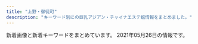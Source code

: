 ```yaml
---
title: "上野・御徒町"
description: "キーワード別にの巨乳アジアン・チャイナエステ嬢情報をまとめました。"
---
```


新着画像と新着キーワードをまとめています。
2021年05月26日の情報です。

<DmmAffiliateIns />
<KeywordTable
  shops={
    [
    {
        "img_links": [
            "http://yura-kunitachi.xyz/_src/53513929/wechatimg93.jpg",
            "http://yura-kunitachi.xyz/_src/53513945/navi_02.png",
            "http://yura-kunitachi.xyz/_src/53513943/navi_01.png",
            "http://yura-kunitachi.xyz/_src/53513965/wechatimg81_20210306210100439.jpg",
            "http://yura-kunitachi.xyz/_src/53513951/navi_05.png",
            "http://yura-kunitachi.xyz/_src/55498274/wechatimg8.jpg",
            "http://yura-kunitachi.xyz/_src/53513967/xxl_44c52558b2be4d61a2f879da7d157c31.jpg",
            "http://yura-kunitachi.xyz/_src/53513942/3da7d3dc6ee4f2d3861295bdb20452b671deb86c6f4e442ebce1715dc06eb99e.jpg",
            "http://yura-kunitachi.xyz/_src/53513933/wechatimg90.jpg",
            "http://yura-kunitachi.xyz/_src/53513953/navi_06.png",
            "http://yura-kunitachi.xyz/_src/53513963/wechatimg102.jpg",
            "http://yura-kunitachi.xyz/_src/53513931/wechatimg89.jpg",
            "http://yura-kunitachi.xyz/_src/55498272/wechatimg91.jpg",
            "http://yura-kunitachi.xyz/_src/53513947/navi_03.png",
            "http://yura-kunitachi.xyz/_src/53513961/wechatimg97.jpg",
            "http://yura-kunitachi.xyz/_src/53513959/137080-osd41m-772.jpg",
            "http://yura-kunitachi.xyz/_src/53513955/cam.jpg",
            "http://yura-kunitachi.xyz/_src/53513957/wechatimg229.jpg",
            "http://yura-kunitachi.xyz/_src/53513910/5f5316158ec7f0d0727854410a5be46303a324b1fef3ef0de82fa8c4fe0f59d4.jpg",
            "http://yura-kunitachi.xyz/_src/53513949/navi_04.png",
            "http://yura-kunitachi.xyz/_src/53513935/wechatimg92.jpg"
        ],
        "url": "http://yura-kunitachi.xyz/",
        "name": "Rei",
        "keywords": {},
        "station": "\u7530\u539f\u753a\u99c5\u30a8\u30ec\u30d9\u30fc\u30bf\u30fc\u53e3"
    },
    {
        "img_links": [
            "http://rlx-salon.com/staff/risa/01.png",
            "http://rlx-salon.com/img/stb.jpg",
            "http://rlx-salon.com/img/stt.jpg",
            "http://rlx-salon.com/staff/ruru/01.png",
            "http://rlx-salon.com/staff/riri/01.png",
            "http://rlx-salon.com/img/nav-003.png",
            "http://rlx-salon.com/staff/momoka/01.png",
            "http://rlx-salon.com/img/nav-002.png",
            "http://rlx-salon.com/img/nav-006.png",
            "http://rlx-salon.com/img/nav-001.png",
            "http://rlx-salon.com/img/tel.png",
            "http://rlx-salon.com/img/nav-005.png",
            "http://rlx-salon.com/img/nav-004.png",
            "http://rlx-salon.com/img/no.png"
        ],
        "keywords": {},
        "name": "\u30d0\u30cb\u30e9",
        "url": "http://rlx-salon.com/",
        "station": "\u8535\u524d\u99c5"
    },
    {
        "name": "\u7652\u3057\u30d9\u30b9\u30c8",
        "keywords": {
            "C": 7
        },
        "url": "http://ndyjp.com/",
        "img_links": [
            "http://ndyjp.com/images/s1.jpg",
            "http://ndyjp.com/images/1/a15.jpg",
            "http://ndyjp.com/images/s03.jpg",
            "http://ndyjp.com/images/s5.jpg",
            "http://ndyjp.com/images/s4.jpg",
            "http://ndyjp.com/images/1/a10.jpg",
            "http://ndyjp.com/images/1/a12.jpg",
            "http://ndyjp.com/images/top.png",
            "http://ndyjp.com/images/ditu.jpg",
            "http://ndyjp.com/images/staff1.jpg",
            "http://ndyjp.com/images/mobile.jpg",
            "http://ndyjp.com/images/1/a11.jpg",
            "http://ndyjp.com/images/staff11.jpg",
            "http://ndyjp.com/images/staff10.jpg",
            "http://ndyjp.com/images/staff9.jpg",
            "http://ndyjp.com/images/1/4.jpg",
            "http://ndyjp.com/images/1/3.jpg",
            "http://ndyjp.com/images/1/a13.jpg",
            "http://ndyjp.com/images/1/a5.jpg",
            "http://ndyjp.com/images/1/1.jpg",
            "http://ndyjp.com/images/1/2.jpg",
            "http://ndyjp.com/images/s2.jpg",
            "http://ndyjp.com/images/1/8.jpg",
            "http://ndyjp.com/images/s3.jpg"
        ],
        "station": "JR\u5fa1\u5f92\u753a\u99c5\u5317\u53e3"
    },
    {
        "station": "JR\u5fa1\u5f92\u753a\u99c5\u5317\u53e3",
        "url": "http://www.yumenokoi.masg.info/",
        "name": "\u5922\u306e\u604b",
        "keywords": {
            "86": 23,
            "88": 24,
            "F": 6,
            "89": 6,
            "G": 24,
            "D": 49,
            "E": 12,
            "87": 38
        },
        "img_links": [
            "http://www.yumenokoi.masg.info/files/008-02.jpg",
            "http://www.yumenokoi.masg.info/files/010-02.jpg",
            "http://www.yumenokoi.masg.info/files/026-02.jpg",
            "http://www.yumenokoi.masg.info/files/006-02.jpg",
            "http://www.yumenokoi.masg.info/images/service/s06.jpg",
            "http://www.yumenokoi.masg.info/files/025-02.jpg",
            "http://www.yumenokoi.masg.info/images/m6.jpg",
            "http://www.yumenokoi.masg.info/images/slider-img001.jpg",
            "http://www.yumenokoi.masg.info/files/008.jpg",
            "http://www.yumenokoi.masg.info/files/025.jpg",
            "http://www.yumenokoi.masg.info/files/009-02.jpg",
            "http://www.yumenokoi.masg.info/images/rsubt4.png",
            "http://www.yumenokoi.masg.info/files/026.jpg",
            "http://www.yumenokoi.masg.info/images/rsubt7.png",
            "http://www.yumenokoi.masg.info/files/017-02.jpg",
            "http://www.yumenokoi.masg.info/files/021-02.jpg",
            "http://www.yumenokoi.masg.info/images/service/s01.jpg",
            "http://www.yumenokoi.masg.info/files/016-02.jpg",
            "http://www.yumenokoi.masg.info/images/rsubt3.png",
            "http://www.yumenokoi.masg.info/files/006.jpg",
            "http://www.yumenokoi.masg.info/images/slider-img002.jpg",
            "http://www.yumenokoi.masg.info/images/m2.jpg",
            "http://www.yumenokoi.masg.info/images/rsubt2.png",
            "http://www.yumenokoi.masg.info/images/m4.jpg",
            "http://www.yumenokoi.masg.info/images/b-online.png",
            "http://www.yumenokoi.masg.info/files/015-02.jpg",
            "http://www.yumenokoi.masg.info/files/018.jpg",
            "http://www.yumenokoi.masg.info/files/023-02.jpg",
            "http://www.yumenokoi.masg.info/files/002.jpg",
            "http://www.yumenokoi.masg.info/images/service/s02.jpg",
            "http://www.yumenokoi.masg.info/images/m3.jpg",
            "http://www.yumenokoi.masg.info/files/011-02.jpg",
            "http://www.yumenokoi.masg.info/files/024.jpg",
            "http://www.yumenokoi.masg.info/images/rsubt1.png",
            "http://www.yumenokoi.masg.info/images/service/s04.jpg",
            "http://www.yumenokoi.masg.info/images/m1.jpg",
            "http://www.yumenokoi.masg.info/files/010.jpg",
            "http://www.yumenokoi.masg.info/images/rsubt6.png",
            "http://www.yumenokoi.masg.info/files/009.jpg",
            "http://www.yumenokoi.masg.info/files/016.jpg",
            "http://www.yumenokoi.masg.info/files/002-02.jpg",
            "http://www.yumenokoi.masg.info/images/tel2.png",
            "http://www.yumenokoi.masg.info/images/b-tel.png",
            "http://www.yumenokoi.masg.info/images/service/s05.jpg",
            "http://www.yumenokoi.masg.info/files/021.jpg",
            "http://www.yumenokoi.masg.info/images/service/s03.jpg",
            "http://www.yumenokoi.masg.info/images/rsubt5.png",
            "http://www.yumenokoi.masg.info/photo_news/upimg/63687607e4ea1479a4_0.jpg",
            "http://www.yumenokoi.masg.info/files/027.jpg",
            "http://www.yumenokoi.masg.info/files/017.jpg",
            "http://www.yumenokoi.masg.info/files/027-02.jpg",
            "http://www.yumenokoi.masg.info/files/018-02.jpg",
            "http://www.yumenokoi.masg.info/files/011.jpg",
            "http://www.yumenokoi.masg.info/files/023.jpg",
            "http://www.yumenokoi.masg.info/files/015.jpg",
            "http://www.yumenokoi.masg.info/files/024-02.jpg"
        ]
    },
    {
        "img_links": [],
        "station": "JR\u5fa1\u5f92\u753a\u99c5\u5357\u53e3",
        "url": "http://ikoi.ies.fun/",
        "name": "\u61a9",
        "keywords": {}
    },
    {
        "name": "CHLOE",
        "keywords": {},
        "url": "http://chloe.est-u.com/",
        "img_links": [],
        "station": "JR\u5fa1\u5f92\u753a\u99c5\u5357\u53e3"
    },
    {
        "station": "JR\u5fa1\u5f92\u753a\u99c5\u5357\u53e3",
        "name": "\u30a2\u30ed\u30de\u30d7\u30eb\u30e1\u30ea\u30a2",
        "keywords": {
            "G": 31,
            "D": 32,
            "E": 19,
            "C": 15
        },
        "img_links": [
            "http://plumeria.mensest.work/media/sites/24/2021/03/1615250789-030.jpg",
            "http://plumeria.mensest.work/media/sites/24/2021/03/1615250277-040.jpg",
            "http://plumeria.mensest.work/media/sites/24/2021/03/1616730407-001.jpg",
            "http://plumeria.mensest.work/media/sites/24/2021/03/1615514189-w.jpg",
            "http://plumeria.mensest.work/media/sites/24/2021/03/1615518150-room3.jpg",
            "http://plumeria.mensest.work/media/sites/24/elementor/thumbs/1615175401-tel-p5co93la4p4p6nk8mkhx9c6z87iqimku8jn80095m4.png",
            "http://plumeria.mensest.work/media/sites/24/2021/03/1615518147-room2.jpg",
            "http://plumeria.mensest.work/media/sites/24/2021/03/1615634026-000.jpg",
            "http://plumeria.mensest.work/media/sites/24/2021/03/1616730353-002.jpg",
            "http://plumeria.mensest.work/media/sites/24/2021/03/1616730353-002-150x150.jpg",
            "http://plumeria.mensest.work/media/sites/24/2021/03/1616730407-001-150x150.jpg",
            "http://plumeria.mensest.work/media/sites/24/2021/03/1615974727-n.png",
            "http://plumeria.mensest.work/media/sites/24/2021/03/1615967448-koko_200x40.png",
            "http://plumeria.mensest.work/media/sites/24/2021/03/1615518146-room1.jpg",
            "http://plumeria.mensest.work/media/sites/24/2021/03/1615172497-img_top01.jpg",
            "http://plumeria.mensest.work/media/sites/24/2021/03/1615518151-room4.jpg",
            "http://plumeria.mensest.work/media/sites/24/2021/03/1615251116-070.jpg",
            "http://plumeria.mensest.work/media/sites/24/2021/03/1615514241-l.jpg",
            "http://plumeria.mensest.work/media/sites/24/2021/03/1615514231-t.jpg",
            "http://plumeria.mensest.work/media/sites/24/2021/03/1616730881-003.jpg",
            "http://plumeria.mensest.work/media/sites/24/2021/03/1615251006-010.jpg"
        ],
        "url": "http://plumeria.mensest.work/"
    },
    {
        "station": "JR\u5fa1\u5f92\u753a\u99c5\u5317\u53e3",
        "url": "https://re.uouono.com/",
        "name": "Dear -\u30c7\u30a3\u30a2-",
        "img_links": [],
        "keywords": {}
    },
    {
        "name": "\u30aa\u30a2\u30b7\u30b9",
        "url": "https://20oasis.com/",
        "keywords": {
            "90": 1,
            "84": 1,
            "89": 1,
            "85": 1
        },
        "station": "JR\u4e0a\u91ce\u99c5\u5165\u8c37\u53e3",
        "img_links": [
            "https://20oasis.com/images/4.jpg",
            "https://20oasis.com/images/index_05.png",
            "https://20oasis.com/images/index_02.png",
            "https://20oasis.com/images/os21-10.jpg",
            "https://20oasis.com/images/index_07.png",
            "https://20oasis.com/images/1.jpg",
            "https://20oasis.com/images/eso21-1.jpg",
            "https://20oasis.com/images/os21-15.jpg",
            "https://20oasis.com/images/index_20.jpg",
            "https://20oasis.com/images/os21-7.jpg",
            "https://20oasis.com/images/a0.jpg",
            "https://20oasis.com/images/index_08.png",
            "https://20oasis.com/images/os21-13.jpg",
            "https://20oasis.com/images/14.jpg",
            "https://20oasis.com/images/index_06.png",
            "https://20oasis.com/images/index_09.png",
            "https://20oasis.com/images/index_03.png"
        ]
    },
    {
        "img_links": [
            "http://www.iyashinoie.mensest.com/img/tel.png",
            "http://www.iyashinoie.mensest.com/img/nav-001.png",
            "http://www.iyashinoie.mensest.com/img/nav-005.png",
            "http://www.iyashinoie.mensest.com/img/nav-004.png",
            "http://www.iyashinoie.mensest.com/img/stt.jpg",
            "http://www.iyashinoie.mensest.com/img/stb.jpg",
            "http://www.iyashinoie.mensest.com/files/006.jpg",
            "http://www.iyashinoie.mensest.com/img/nav-002.png",
            "http://www.iyashinoie.mensest.com/files/002.jpg",
            "http://www.iyashinoie.mensest.com/img/nav-003.png",
            "http://www.iyashinoie.mensest.com/files/005.jpg",
            "http://www.iyashinoie.mensest.com/img/nav-006.png",
            "http://www.iyashinoie.mensest.com/files/001.jpg",
            "http://www.iyashinoie.mensest.com/files/003.jpg",
            "http://www.iyashinoie.mensest.com/img/top01.png"
        ],
        "keywords": {
            "86": 2,
            "87": 3,
            "D": 4,
            "C": 1
        },
        "name": "\u7652\u3057\u306e\u5bb6",
        "station": "\u6d45\u8349\u99c5",
        "url": "http://www.iyashinoie.mensest.com/"
    },
    {
        "url": "http://tubakihime.link/",
        "station": "\u6e6f\u5cf6\u99c52\u756a",
        "img_links": [
            "http://tubakihime.link/_src/54585081/2.jpg",
            "http://tubakihime.link/_src/54585155/cam.jpg",
            "http://tubakihime.link/_src/54585105/6.jpg",
            "http://tubakihime.link/_src/54585174/wechatimg1741.jpg",
            "http://tubakihime.link/_src/54585175/wechatimg1741.jpg",
            "http://tubakihime.link/_src/55239393/heaven1.png",
            "http://tubakihime.link/_src/54585094/wechatimg1743.jpg",
            "http://tubakihime.link/_src/54585101/4.jpg",
            "http://tubakihime.link/_src/54585079/1.jpg",
            "http://tubakihime.link/_src/54585178/wechatimg1740.jpg",
            "http://tubakihime.link/_src/56292933/wechatimg1743.jpg",
            "http://tubakihime.link/_src/54585166/wechatimg1741.jpg",
            "http://tubakihime.link/_src/55239408/heaven2.png",
            "http://tubakihime.link/_src/54585144/wechatimg1740.jpg",
            "http://tubakihime.link/_src/54585083/3.jpg",
            "http://tubakihime.link/_src/54585154/wechatimg1739.jpg",
            "http://tubakihime.link/_src/54585157/wechatimg1740.jpg",
            "http://tubakihime.link/_src/54585172/wechatimg1739.jpg",
            "http://tubakihime.link/_src/54585095/1.jpg",
            "http://tubakihime.link/_src/54585107/cam.jpg",
            "http://tubakihime.link/_src/54585113/wechatimg1743.jpg",
            "http://tubakihime.link/_src/56292934/wechatimg1743.jpg",
            "http://tubakihime.link/_src/54585122/wechatimg1743.jpg",
            "http://tubakihime.link/_src/54585124/wechatimg1739.jpg",
            "http://tubakihime.link/_src/54585087/5.jpg",
            "http://tubakihime.link/_src/56292914/wechatimg385.jpg",
            "http://tubakihime.link/_src/56292922/wechatimg385.jpg",
            "http://tubakihime.link/_src/54585097/2.jpg",
            "http://tubakihime.link/_src/54585112/wechatimg1741.jpg",
            "http://tubakihime.link/_src/54585177/wechatimg1740.jpg",
            "http://tubakihime.link/_src/54585099/3.jpg",
            "http://tubakihime.link/_src/54585085/4.jpg",
            "http://tubakihime.link/_src/56292905/wechatimg385.jpg",
            "http://tubakihime.link/_src/54585093/wechatimg1741.jpg",
            "http://tubakihime.link/_src/54585169/wechatimg385.jpg",
            "http://tubakihime.link/_src/54585181/wechatimg313.jpg",
            "http://tubakihime.link/_src/54585143/wechatimg1739.jpg",
            "http://tubakihime.link/_src/54585170/wechatimg385.jpg",
            "http://tubakihime.link/_src/54585156/wechatimg1740.jpg",
            "http://tubakihime.link/_src/54585171/wechatimg1739.jpg",
            "http://tubakihime.link/_src/54585089/6.jpg",
            "http://tubakihime.link/_src/54585109/cam.jpg",
            "http://tubakihime.link/_src/54585110/cam.jpg",
            "http://tubakihime.link/_src/54585146/int2.png",
            "http://tubakihime.link/_src/54585103/5.jpg",
            "http://tubakihime.link/_src/54585148/heaven4.png"
        ],
        "name": "HEAVEN\u30fb\u30d8\u30d6\u30f3",
        "keywords": {}
    },
    {
        "url": "http://o-lucky.work/",
        "img_links": [
            "http://o-lucky.work/sp/staff/yuyu.jpg",
            "http://o-lucky.work/sp/images/int2.jpg",
            "http://o-lucky.work/staff/kana.jpg",
            "http://o-lucky.work/sp/staff/sayaka.jpg",
            "http://o-lucky.work/sp/staff/sakura.jpg",
            "http://o-lucky.work/sp/images/topgirl.jpg",
            "http://o-lucky.work/sp/images/int4.jpg",
            "http://o-lucky.work/sp/images/b1.jpg",
            "http://o-lucky.work/sp/img/sakura1.jpg",
            "http://o-lucky.work/sp/img/sayaka1.jpg",
            "http://o-lucky.work/images/staff_t.jpg",
            "http://o-lucky.work/images/line.png",
            "http://o-lucky.work/sp/img/koko1.jpg",
            "http://o-lucky.work/sp/img/nana1.jpg",
            "http://o-lucky.work/images/tr.jpg",
            "http://o-lucky.work/images/sm.jpg",
            "http://o-lucky.work/img/sakura1.jpg",
            "http://o-lucky.work/img/kana1.jpg",
            "http://o-lucky.work/sp/staff/koko.jpg",
            "http://o-lucky.work/sp/images/head.jpg",
            "http://o-lucky.work/sp/images/rec1.jpg",
            "http://o-lucky.work/sp/images/pc.jpg",
            "http://o-lucky.work/images/3.jpg",
            "http://o-lucky.work/images/1.jpg",
            "http://o-lucky.work/images/int1.jpg",
            "http://o-lucky.work/sp/staff/kana.jpg",
            "http://o-lucky.work/images/sys1.jpg",
            "http://o-lucky.work/images/mobile.jpg",
            "http://o-lucky.work/images/8.jpg",
            "http://o-lucky.work/images/6.jpg",
            "http://o-lucky.work/sp/img/yuyu1.jpg",
            "http://o-lucky.work/sp/staff/nana.jpg",
            "http://o-lucky.work/sp/images/int1.jpg",
            "http://o-lucky.work/sp/images/b3.jpg",
            "http://o-lucky.work/images/b3.jpg",
            "http://o-lucky.work/images/sys2.jpg",
            "http://o-lucky.work/sp/images/sys2.jpg",
            "http://o-lucky.work/staff/sayaka.jpg",
            "http://o-lucky.work/sp/images/tel.jpg",
            "http://o-lucky.work/img/yuyu1.jpg",
            "http://o-lucky.work/img/sayaka1.jpg",
            "http://o-lucky.work/sp/menu/interior.jpg",
            "http://o-lucky.work/images/b2.jpg",
            "http://o-lucky.work/staff/sakura.jpg",
            "http://o-lucky.work/staff/yuyu.jpg",
            "http://o-lucky.work/sp/img/ruru1.jpg",
            "http://o-lucky.work/sp/images/menu/staff.jpg",
            "http://o-lucky.work/sp/images/sys3.jpg",
            "http://o-lucky.work/images/interior_t.jpg",
            "http://o-lucky.work/images/int2.jpg",
            "http://o-lucky.work/sp/images/staff_t.jpg",
            "http://o-lucky.work/images/4.jpg",
            "http://o-lucky.work/staff/ruru.jpg",
            "http://o-lucky.work/images/5.jpg",
            "http://o-lucky.work/staff/koko.jpg",
            "http://o-lucky.work/images/7.jpg",
            "http://o-lucky.work/sp/images/menu/top.jpg",
            "http://o-lucky.work/images/news.jpg",
            "http://o-lucky.work/sp/images/b2.jpg",
            "http://o-lucky.work/images/head.jpg",
            "http://o-lucky.work/sp/staff/ruru.jpg",
            "http://o-lucky.work/sp/menu/staff.jpg",
            "http://o-lucky.work/sp/images/sys1.jpg",
            "http://o-lucky.work/sp/menu/top.jpg",
            "http://o-lucky.work/sp/images/int3.jpg",
            "http://o-lucky.work/sp/images/news.jpg",
            "http://o-lucky.work/sp/images/footer.jpg",
            "http://o-lucky.work/sp/images/ac1.jpg",
            "http://o-lucky.work/sp/images/top.jpg",
            "http://o-lucky.work/sp/images/newsb.jpg",
            "http://o-lucky.work/staff/nana.jpg",
            "http://o-lucky.work/img/koko1.jpg",
            "http://o-lucky.work/img/nana1.jpg",
            "http://o-lucky.work/sp/images/interior_t.jpg",
            "http://o-lucky.work/images/b1.jpg",
            "http://o-lucky.work/img/ruru1.jpg",
            "http://o-lucky.work/sp/img/kana1.jpg"
        ],
        "station": "JR\u5fa1\u5f92\u753a\u99c5\u5317\u53e3",
        "name": "Lucky \u30e9\u30c3\u30ad\u30fc",
        "keywords": {}
    },
    {
        "name": "\u6708\u514e \u30b2\u30c3\u30c8",
        "url": "https://moon-rabbit.info/",
        "keywords": {
            "87": 1,
            "C": 2,
            "86": 5,
            "85": 3,
            "E": 1,
            "D": 4,
            "88": 1,
            "\u30bb\u30af\u30b7\u30fc": 1
        },
        "img_links": [
            "https://moon-rabbit.info/staffPhoto/s20201027011549.jpg",
            "https://moon-rabbit.info/staffPhoto/b20201027004342.jpg",
            "https://moon-rabbit.info/staffPhoto/s20201213182803.jpg",
            "https://moon-rabbit.info/staffPhoto/b20210221135204.jpg",
            "https://moon-rabbit.info/staffPhoto/b20210406172509.jpg",
            "https://moon-rabbit.info/staffPhoto/b20210507144730.jpg",
            "https://moon-rabbit.info/staffPhoto/s20201027004342.jpg",
            "https://moon-rabbit.info/staffPhoto/s20210403124159.jpg",
            "https://moon-rabbit.info/staffPhoto/b20210403124159.jpg",
            "https://moon-rabbit.info/staffPhoto/b20210416205502.jpg",
            "https://moon-rabbit.info/staffPhoto/s20201027002208.jpg",
            "https://moon-rabbit.info/staffPhoto/b20210326172946.jpg",
            "https://moon-rabbit.info/staffPhoto/s20210406172509.jpg",
            "https://moon-rabbit.info/images/store/02.jpg",
            "https://moon-rabbit.info/images/store/01.jpg",
            "https://moon-rabbit.info/staffPhoto/b20201027011549.jpg",
            "https://moon-rabbit.info/staffPhoto/s20210326172946.jpg",
            "https://moon-rabbit.info/staffPhoto/b20201026232438.jpg",
            "https://moon-rabbit.info/images/store/03.jpg",
            "https://moon-rabbit.info/staffPhoto/s20210507144547.jpg",
            "https://moon-rabbit.info/images/store/04.jpg",
            "https://moon-rabbit.info/uploadfiles/images/campaignMoonRabbitInfo.jpg",
            "https://moon-rabbit.info/js/sliderLine/slide_prev.png",
            "https://moon-rabbit.info/staffPhoto/s20210415212743.jpg",
            "https://moon-rabbit.info/staffPhoto/b20201027011627.jpg",
            "https://moon-rabbit.info/images/returnBtn.png",
            "https://moon-rabbit.info/staffPhoto/s20210416205502.jpg",
            "https://moon-rabbit.info/staffPhoto/s20201026233537.jpg",
            "https://moon-rabbit.info/staffPhoto/b20201027002208.jpg",
            "https://moon-rabbit.info/staffPhoto/b20210401213854.jpg",
            "https://moon-rabbit.info/staffPhoto/b20210507144547.jpg",
            "https://moon-rabbit.info/staffPhoto/s20201027003115.jpg",
            "https://moon-rabbit.info/staffPhoto/s20201026233328.jpg",
            "https://moon-rabbit.info/staffPhoto/s20210221135204.jpg",
            "https://moon-rabbit.info/js/sliderLine/slide_next.png",
            "https://moon-rabbit.info/staffPhoto/b20201027003115.jpg",
            "https://moon-rabbit.info/staffPhoto/s20210507144730.jpg",
            "https://moon-rabbit.info/staffPhoto/b20210415212743.jpg",
            "https://moon-rabbit.info/staffPhoto/b20201026233328.jpg",
            "https://moon-rabbit.info/staffPhoto/s20210401213854.jpg",
            "https://moon-rabbit.info/staffPhoto/b20201213182803.jpg",
            "https://moon-rabbit.info/staffPhoto/s20201026232438.jpg",
            "https://moon-rabbit.info/staffPhoto/b20201026233537.jpg",
            "https://moon-rabbit.info/staffPhoto/s20201027011627.jpg",
            "https://moon-rabbit.info/images/mobile.jpg"
        ],
        "station": "JR\u5fa1\u5f92\u753a\u99c5\u5357\u53e3"
    },
    {
        "url": "http://lena.este.work/",
        "name": "\u30a2\u30ed\u30de\u30ed\u30ea\u30fc\u30bf",
        "img_links": [
            "http://lena.este.work/images/no_image.jpg",
            "http://lena.este.work/images/bnr_160_45.jpg",
            "http://lena.este.work/images/bnr_468_60.jpg",
            "http://lena.este.work/images_staff/staff-1.jpg",
            "http://lena.este.work/images/bnr_88_31.jpg",
            "http://lena.este.work/images/mainvisual2_left.jpg",
            "http://lena.este.work/images_staff/staff-2.jpg",
            "http://lena.este.work/images/line.png",
            "http://lena.este.work/images_staff/staff-3.jpg",
            "http://lena.este.work/images_staff/momo.jpg",
            "http://lena.este.work/images/mainvisual1_left.jpg",
            "http://lena.este.work/images/bnr_200_40.jpg",
            "http://lena.este.work/images_staff/staff-4.jpg",
            "http://lena.este.work/images/mainvisual2_right.jpg",
            "http://lena.este.work/images/mainvisual1_right.jpg",
            "http://lena.este.work/images/mainvisual_txt.png"
        ],
        "station": "\u6e6f\u5cf6\u99c5",
        "keywords": {}
    },
    {
        "name": "\u9db4",
        "img_links": [
            "https://aromamore.tokyo/images/dummy.png",
            "http://www.turu.esraku.com/files/003.jpg",
            "http://www.turu.esraku.com/images/dummy.png",
            "http://www.turu.esraku.com/files/001-02.jpg",
            "http://www.turu.esraku.com/files/004-02.jpg",
            "http://www.turu.esraku.com/files/005-02.jpg",
            "http://www.turu.esraku.com/files/002-02.jpg",
            "http://www.turu.esraku.com/files/005.jpg",
            "http://www.turu.esraku.com/files/004.jpg",
            "http://www.turu.esraku.com/files/003-02.jpg",
            "http://www.turu.esraku.com/files/001.jpg",
            "http://www.turu.esraku.com/files/002.jpg"
        ],
        "station": "\u6d45\u8349\u99c52\u756a\u51fa\u53e3",
        "keywords": {
            "88": 2,
            "E": 3,
            "F": 4,
            "87": 37,
            "\u30bb\u30af\u30b7\u30fc": 1,
            "85": 2,
            "84": 1,
            "C": 2,
            "D": 45,
            "86": 12
        },
        "url": "http://www.turu.esraku.com/"
    },
    {
        "name": "\u5922\u306e\u8776\u3005",
        "img_links": [
            "http://www.sh-riraks.xyz/uploads/201130/1-201130133129441.jpg",
            "http://www.sh-riraks.xyz/uploads/201130/1-20113013311Rc.jpg",
            "http://www.sh-riraks.xyz/uploads/201130/1-201130132942Y6.jpg",
            "http://www.sh-riraks.xyz/img/ttl_girls.png",
            "http://www.sh-riraks.xyz/uploads/allimg/180604/1-1P60410212A02.jpg",
            "http://www.sh-riraks.xyz/uploads/180521/1-1P52116495SC.jpg",
            "http://www.sh-riraks.xyz/uploads/191015/1-1910151T03I48.jpg",
            "http://www.sh-riraks.xyz/uploads/201130/1-201130132956292.jpg",
            "http://www.sh-riraks.xyz/uploads/201130/1-201130133012441.jpg",
            "http://www.sh-riraks.xyz/uploads/181001/1-1Q001142IB48.jpg",
            "http://www.sh-riraks.xyz/uploads/200617/1-20061G54941Z9.jpg",
            "http://www.sh-riraks.xyz/uploads/201130/1-201130133029220.jpg",
            "http://www.sh-riraks.xyz/uploads/201130/1-201130133045611.jpg",
            "http://www.sh-riraks.xyz/img/ttl_mobile.png",
            "http://www.sh-riraks.xyz/img/ttl_staff.png",
            "http://www.sh-riraks.xyz/img/ttl_wnew.png",
            "http://www.sh-riraks.xyz/uploads/200107/1-20010F92019226.jpg",
            "http://www.sh-riraks.xyz/uploads/190611/1-1Z611153S2561.jpg",
            "http://www.sh-riraks.xyz/uploads/180521/1-1P5211649103K.jpg",
            "http://www.sh-riraks.xyz/uploads/201130/1-201130133145E0.jpg",
            "http://www.sh-riraks.xyz/uploads/200617/1-20061G54ZQ14.jpg",
            "http://www.sh-riraks.xyz/uploads/181001/1-1Q001142T6406.jpg",
            "http://www.sh-riraks.xyz/uploads/201130/1-201130133215X9.jpg",
            "http://www.sh-riraks.xyz/img/ttl_pickup.png",
            "http://www.sh-riraks.xyz/uploads/200617/1-20061G54TIb.jpg"
        ],
        "url": "http://www.sh-riraks.xyz/",
        "station": "JR\u5fa1\u5f92\u753a\u99c5\u5357\u53e3",
        "keywords": {
            "C": 17
        }
    },
    {
        "name": "\u5a9a\u59eb\uff5e\u30d3\u30ad\uff5e",
        "station": "JR\u5fa1\u5f92\u753a\u99c5\u5317\u53e3",
        "keywords": {
            "83": 1,
            "87": 2,
            "86": 7,
            "88": 2,
            "D": 3,
            "C": 16,
            "E": 1
        },
        "url": "http://biki-massage.work/",
        "img_links": [
            "http://biki-massage.work/sp/img/s4.jpg",
            "http://biki-massage.work/sp/img/s6.jpg",
            "http://biki-massage.work/sp/img/t-t.jpg",
            "http://biki-massage.work/img/st3.jpg",
            "http://biki-massage.work/sp/img/pc.jpg",
            "http://biki-massage.work/img/sta3.jpg",
            "http://biki-massage.work/sp/img/p6.jpg",
            "http://biki-massage.work/img/st1.jpg",
            "http://biki-massage.work/img/fla3.jpg",
            "http://biki-massage.work/img/fla2.jpg",
            "http://biki-massage.work/img/head.jpg",
            "http://biki-massage.work/sp/img/cam.jpg",
            "http://biki-massage.work/sp/img/botton.jpg",
            "http://biki-massage.work/sp/img/t-s.jpg",
            "http://biki-massage.work/sp/img/sys.jpg",
            "http://biki-massage.work/sp/img/s5.jpg",
            "http://biki-massage.work/sp/img/s2.jpg",
            "http://biki-massage.work/img/nos.jpg",
            "http://biki-massage.work/sp/img/p2.jpg",
            "http://biki-massage.work/sp/img/s1.jpg",
            "http://biki-massage.work/img/mo.png",
            "http://biki-massage.work/img/st2.jpg",
            "http://biki-massage.work/sp/img/pic.jpg",
            "http://biki-massage.work/img/sta1.jpg",
            "http://biki-massage.work/img/sta5.jpg",
            "http://biki-massage.work/sp/img/s3.jpg",
            "http://biki-massage.work/sp/img/t-a.jpg",
            "http://biki-massage.work/sp/img/time.jpg",
            "http://biki-massage.work/img/st4.jpg",
            "http://biki-massage.work/sp/img/p3.jpg",
            "http://biki-massage.work/img/fla1.jpg",
            "http://biki-massage.work/img/st5.jpg",
            "http://biki-massage.work/sp/img/add.jpg",
            "http://biki-massage.work/img/campian.jpg",
            "http://biki-massage.work/img/s6.jpg",
            "http://biki-massage.work/sp/img/info.jpg",
            "http://biki-massage.work/img/s4.jpg",
            "http://biki-massage.work/img/botton.jpg",
            "http://biki-massage.work/sp/img/t-r.jpg",
            "http://biki-massage.work/sp/img/tel.jpg",
            "http://biki-massage.work/sp/img/tit.jpg",
            "http://biki-massage.work/img/s3.jpg",
            "http://biki-massage.work/img/sta4.jpg",
            "http://biki-massage.work/img/st6.jpg",
            "http://biki-massage.work/img/s1.jpg",
            "http://biki-massage.work/img/sta6.jpg",
            "http://biki-massage.work/img/s5.jpg",
            "http://biki-massage.work/img/sta2.jpg",
            "http://biki-massage.work/img/s2.jpg",
            "http://biki-massage.work/sp/img/t-o.jpg"
        ]
    },
    {
        "name": "\u3082\u307f\u826f",
        "keywords": {},
        "img_links": [
            "http://kisyou.esjp.xyz/images/mobile_bg.png",
            "http://kisyou.esjp.xyz/images/pickup_line.png",
            "http://kisyou.esjp.xyz/girl/2.jpg",
            "http://kisyou.esjp.xyz/girl/3.jpg",
            "http://kisyou.esjp.xyz/girl/4.jpg",
            "http://kisyou.esjp.xyz/girl/1.jpg",
            "http://kisyou.esjp.xyz/images/staff_bg.png",
            "http://kisyou.esjp.xyz/images/tel_footer.png",
            "http://kisyou.esjp.xyz/images/roomimg/R_4.jpg",
            "http://kisyou.esjp.xyz/images/roomimg/R_2.jpg",
            "http://kisyou.esjp.xyz/images/roomimg/R_1.jpg",
            "http://kisyou.esjp.xyz/images/newsbg.png",
            "http://kisyou.esjp.xyz/images/topbg.jpg",
            "http://kisyou.esjp.xyz/images/roomimg/R_3.jpg"
        ],
        "url": "http://kisyou.esjp.xyz/",
        "station": "\u6d45\u8349\u99c5"
    },
    {
        "url": "https://mens-esthe.work/",
        "keywords": {
            "E": 12,
            "C": 28
        },
        "name": "Oriental Spa",
        "station": "JR\u5fa1\u5f92\u753a\u99c5\u5357\u53e3",
        "img_links": [
            "https://mens-esthe.work/images/main-top.jpg",
            "https://mens-esthe.work/wp/wp-content/uploads/2021/05/emi01.png",
            "https://mens-esthe.work/room/room-l2.jpg",
            "https://mens-esthe.work/wp/wp-content/uploads/2021/05/hana02.png",
            "https://mens-esthe.work/wp/wp-content/uploads/2021/05/nana01.png",
            "https://ueno-mensesthe.com/icon/line.png",
            "https://mens-esthe.work/wp/wp-content/uploads/2021/05/momo01.png",
            "https://mens-esthe.work/icon/twitter.png",
            "https://mens-esthe.work/wp/wp-content/themes/twentyfifteen/img/no_image.png",
            "https://mens-esthe.work/images/top2.jpg",
            "https://mens-esthe.work/icon/yelp.png",
            "https://ueno-mensesthe.com/icon/twitter.png",
            "https://mens-esthe.work/room/room-l4.jpg",
            "https://mens-esthe.work/room/room-l3.jpg",
            "https://mens-esthe.work/footer/footer-line.png",
            "https://mens-esthe.work/images/top3.jpg",
            "https://mens-esthe.work/images/top1.jpg",
            "https://mens-esthe.work/footer/footer-tel.png",
            "https://mens-esthe.work/icon/line.png",
            "https://mens-esthe.work/wp/wp-content/uploads/2021/05/maki05.png",
            "https://mens-esthe.work/images/main-small.jpg",
            "https://ueno-mensesthe.com/icon/facebook.png",
            "https://mens-esthe.work/images/qrcode.png",
            "https://mens-esthe.work/wp/wp-content/uploads/2021/05/maki.jpg",
            "https://mens-esthe.work/images/clear.png",
            "https://ueno-mensesthe.com/icon/yelp.png",
            "https://mens-esthe.work/room/room-l1.jpg",
            "https://mens-esthe.work/footer/footer-staff.png",
            "https://mens-esthe.work/icon/facebook.png",
            "https://mens-esthe.work/images/flower.png",
            "https://mens-esthe.work/wp/wp-content/uploads/2021/05/maki06.png"
        ]
    },
    {
        "url": "https://cc-tokyo.xyz/",
        "img_links": [
            "https://cc-tokyo.xyz/therapist/yanyan1.jpg",
            "https://cc-tokyo.xyz/therapist/minami1.jpg",
            "https://cc-tokyo.xyz/therapist/yuri1.jpg",
            "https://cc-tokyo.xyz/images/indexMap.jpg",
            "https://cc-tokyo.xyz/images/barSystem.jpg",
            "https://cc-tokyo.xyz/images/barTherapist.jpg",
            "https://cc-tokyo.xyz/therapist/moe1.jpg",
            "https://cc-tokyo.xyz/therapist/yuyu1.jpg",
            "https://cc-tokyo.xyz/therapist/momoka1.jpg",
            "https://cc-tokyo.xyz/images/barLink.jpg",
            "https://cc-tokyo.xyz/images/concept.jpg",
            "https://cc-tokyo.xyz/images/movie.jpg",
            "https://cc-tokyo.xyz/images/barInfo.jpg",
            "https://cc-tokyo.xyz/images/mobile.jpg",
            "https://cc-tokyo.xyz/therapist/hinako1.jpg",
            "https://cc-tokyo.xyz/banner/468x60.jpg",
            "https://cc-tokyo.xyz/therapist/saya1.jpg",
            "https://cc-tokyo.xyz/images/barProfile.jpg",
            "https://cc-tokyo.xyz/therapist/yui1.jpg",
            "http://www.a-side.com/ad/koko/include/banner/koko_200x40.png",
            "https://cc-tokyo.xyz/images/coverGirlText.png",
            "https://cc-tokyo.xyz/therapist/mai1.jpg",
            "https://cc-tokyo.xyz/images/barAccess.jpg",
            "https://cc-tokyo.xyz/banner/88x31.jpg",
            "https://cc-tokyo.xyz/images/magazine.jpg",
            "https://cc-tokyo.xyz/therapist/comingSoon.jpg",
            "https://cc-tokyo.xyz/room/1.jpg",
            "https://cc-tokyo.xyz/therapist/emi1.jpg",
            "https://cc-tokyo.xyz/therapist/mari1.jpg"
        ],
        "station": "\u4e0a\u91ce\u99c5\u5e83\u5c0f\u8def\u53e3",
        "keywords": {
            "87": 6,
            "85": 23,
            "86": 13,
            "84": 3,
            "83": 3
        },
        "name": "CoCo-Arashi"
    },
    {
        "station": "JR\u5fa1\u5f92\u753a\u99c5\u5357\u53e3",
        "keywords": {
            "82": 30,
            "84": 8,
            "C": 4,
            "E": 4,
            "89": 4,
            "D": 16
        },
        "img_links": [
            "http://esthe-massage.black/images/index_bn_06.jpg",
            "http://esthe-massage.black/images/cg12.jpg",
            "http://esthe-massage.black/images/tit1.png",
            "http://esthe-massage.black/images/cg7.jpg",
            "http://esthe-massage.black/images/cg5.jpg",
            "http://esthe-massage.black/images/cg8.jpg",
            "http://esthe-massage.black/images/sys03.jpg",
            "http://esthe-massage.black/images/cg6.jpg",
            "http://esthe-massage.black/images/index_bn_03.jpg",
            "http://esthe-massage.black/images/cg1.jpg",
            "http://esthe-massage.black/images/sta5.jpg",
            "http://esthe-massage.black/images/tit5.png",
            "http://esthe-massage.black/images/tit4.png",
            "http://esthe-massage.black/images/cg10.jpg",
            "http://esthe-massage.black/images/sys02.jpg",
            "http://esthe-massage.black/images/index_an_06.jpg",
            "http://esthe-massage.black/images/cg2.jpg",
            "http://esthe-massage.black/images/sta2.jpg",
            "http://esthe-massage.black/images/index_bn_02.jpg",
            "http://esthe-massage.black/images/sta6.jpg",
            "http://esthe-massage.black/images/index_an_01.jpg",
            "http://esthe-massage.black/images/index_an_04.jpg",
            "http://esthe-massage.black/images/sta7.jpg",
            "http://esthe-massage.black/images/sys01.jpg",
            "http://esthe-massage.black/images/cg4.jpg",
            "http://esthe-massage.black/images/top.jpg",
            "http://esthe-massage.black/images/sta8.jpg",
            "http://esthe-massage.black/images/index_an_03.jpg",
            "http://esthe-massage.black/images/sta1.jpg",
            "http://esthe-massage.black/images/sta10.jpg",
            "http://esthe-massage.black/images/index_an_05.jpg",
            "http://esthe-massage.black/images/tit2.png",
            "http://esthe-massage.black/images/index_bn_01.jpg",
            "http://esthe-massage.black/images/footer.jpg",
            "http://cdn.dino-es.com/images/logo/88x31DinoEs.png",
            "http://esthe-massage.black/images/sta11.jpg",
            "http://esthe-massage.black/images/qr.jpg",
            "http://esthe-massage.black/images/cg3.jpg",
            "http://esthe-massage.black/images/cg11.jpg",
            "http://esthe-massage.black/images/sta12.jpg",
            "http://esthe-massage.black/images/index_bn_05.jpg",
            "http://esthe-massage.black/images/te.png",
            "http://esthe-massage.black/images/acc.jpg",
            "http://esthe-massage.black/images/sta3.jpg",
            "http://esthe-massage.black/images/link_3.jpg",
            "http://esthe-massage.black/images/index_an_02.jpg"
        ],
        "url": "http://esthe-massage.black/",
        "name": "\u30ab\u30eb\u30de\u30ea\u30be\u30fc\u30c8\uff06\u30b9\u30d1"
    },
    {
        "name": "\u5b89\u5fc3\u5802",
        "url": "http://es-en.info/",
        "station": "JR\u5fa1\u5f92\u753a\u99c5\u5357\u53e3",
        "keywords": {
            "87": 1
        },
        "img_links": [
            "http://es-en.info/images/head.jpg",
            "http://es-en.info/sp/images/news.jpg",
            "http://es-en.info/images/12.jpg",
            "http://es-en.info/sp/images/interior_t.png",
            "http://es-en.info/images/7.jpg",
            "http://es-en.info/img/natumi.jpg",
            "http://es-en.info/sp/images/tel.jpg",
            "http://es-en.info/images/interior_t.jpg",
            "http://es-en.info/sp/menu/top.jpg",
            "http://es-en.info/images/rem.jpg",
            "http://es-en.info/img/yuyu1.jpg",
            "http://es-en.info/sp/images/topgirl.jpg",
            "http://es-en.info/sp/img/yuki1.jpg",
            "http://es-en.info/images/interior.png",
            "http://es-en.info/images/9.jpg",
            "http://es-en.info/images/mobile.jpg",
            "http://es-en.info/sp/images/sisu.png",
            "http://es-en.info/img/yuki.jpg",
            "http://es-en.info/sp/images/sisu_t.jpg",
            "http://es-en.info/sp/images/rec1.png",
            "http://es-en.info/sp/images/rec3.png",
            "http://es-en.info/sp/images/sys4.png",
            "http://es-en.info/sp/staff/yuyu.jpg",
            "http://es-en.info/sp/images/pc.jpg",
            "http://es-en.info/img/zb.jpg",
            "http://es-en.info/sp/img/yuyu1.jpg",
            "http://es-en.info/img/yuyu.jpg",
            "http://es-en.info/sp/images/staff_t.png",
            "http://es-en.info/sp/images/footer.jpg",
            "http://es-en.info/sp/images/int3.jpg",
            "http://es-en.info/sp/images/head.jpg",
            "http://es-en.info/sp/images/newsb.png",
            "http://es-en.info/sp/images/int2.jpg",
            "http://es-en.info/sp/images/int1.png",
            "http://es-en.info/sp/menu/staff.jpg",
            "http://es-en.info/sp/images/time.png",
            "http://es-en.info/sp/images/ac1.jpg",
            "http://es-en.info/sp/staff/yuki.jpg",
            "http://es-en.info/img/yuki1.jpg",
            "http://es-en.info/images/sys1.png",
            "http://es-en.info/sp/images/rec2.png",
            "http://es-en.info/sp/images/sys3.jpg",
            "http://es-en.info/images/news.jpg",
            "http://es-en.info/sp/images/sys1.jpg",
            "http://es-en.info/sp/images/sys2.jpg",
            "http://es-en.info/img/natumi1.jpg",
            "http://es-en.info/images/info.png",
            "http://es-en.info/images/staff_t.jpg",
            "http://es-en.info/sp/images/int1.jpg",
            "http://es-en.info/sp/img/natumi1.jpg",
            "http://es-en.info/images/sm.jpg",
            "http://es-en.info/sp/staff/natumi.jpg",
            "http://es-en.info/sp/images/top.jpg",
            "http://es-en.info/sp/menu/interior.jpg"
        ]
    },
    {
        "name": "\u53f0\u6e7e\u30ea\u30be\u30fc\u30c8",
        "url": "http://taiwan-resort.com/",
        "img_links": [
            "http://taiwan-resort.com/img/mask01.jpg",
            "http://taiwan-resort.com/img/mask03.jpg",
            "http://taiwan-resort.com/img/sara002.jpg",
            "http://taiwan-resort.com/img/corona-3.jpg",
            "http://taiwan-resort.com/img/hina.jpg",
            "http://taiwan-resort.com/img/4ugai.png",
            "http://taiwan-resort.com/img/2biore.png",
            "http://taiwan-resort.com/img/coming.jpg",
            "http://taiwan-resort.com/img/mask02.jpg",
            "http://taiwan-resort.com/img/mask04.jpg",
            "http://taiwan-resort.com/img/1purazuma.png",
            "http://taiwan-resort.com/img/photo_01.jpg",
            "http://taiwan-resort.com/img/emi001.jpg",
            "http://taiwan-resort.com/img/erika01.jpg",
            "http://taiwan-resort.com/img/sayaka.jpg",
            "http://taiwan-resort.com/img/mask05.jpg",
            "http://taiwan-resort.com/img/head_img.png",
            "http://taiwan-resort.com/img/yuki.jpg",
            "http://taiwan-resort.com/img/mami002.png",
            "http://taiwan-resort.com/img/topbg02.jpg",
            "http://taiwan-resort.com/img/pagetop.png",
            "http://taiwan-resort.com/img/iphone.png",
            "http://taiwan-resort.com/img/corona-5.jpg",
            "http://taiwan-resort.com/img/rei.jpg",
            "http://taiwan-resort.com/img/kasumi.jpg",
            "http://taiwan-resort.com/img/corona-2.jpg",
            "http://taiwan-resort.com/img/corona-4.jpg",
            "http://taiwan-resort.com/img/aoi.jpg",
            "http://taiwan-resort.com/img/honoka02.jpg",
            "http://taiwan-resort.com/img/anna.png",
            "http://taiwan-resort.com/img/tel_img.png",
            "http://taiwan-resort.com/img/3kenon.png"
        ],
        "station": "JR\u5fa1\u5f92\u753a\u99c5\u5357\u53e3",
        "keywords": {}
    },
    {
        "keywords": {
            "84": 2,
            "85": 2,
            "83": 2,
            "90": 2
        },
        "url": "https://okachi-mg.com/",
        "img_links": [
            "https://okachi-mg.com/images/index_18.jpg",
            "http://www.okachi-mg.com/images/index_18.jpg",
            "https://okachi-mg.com/images/ks20-9t.jpg",
            "https://okachi-mg.com/images/index_19.jpg",
            "http://www.okachi-mg.com/images/ks20-9t.jpg",
            "http://www.okachi-mg.com/images/index_09.png",
            "http://www.okachi-mg.com/images/ks21-4.jpg",
            "https://okachi-mg.com/images/ks21-13.jpg",
            "http://www.okachi-mg.com/images/ks21-13.jpg",
            "http://www.okachi-mg.com/images/index_20.jpg",
            "https://okachi-mg.com/images/ks21-10.jpg",
            "https://okachi-mg.com/images/index_03.png",
            "http://www.okachi-mg.com/images/ks21-10.jpg",
            "http://www.okachi-mg.com/images/index_02.png",
            "https://okachi-mg.com/images/esk1.jpg",
            "http://www.okachi-mg.com/images/index_05.png",
            "https://okachi-mg.com/images/index_05.png",
            "http://www.okachi-mg.com/images/index_06.png",
            "http://www.okachi-mg.com/images/1.jpg",
            "https://okachi-mg.com/images/index_07.png",
            "https://okachi-mg.com/images/a0.jpg",
            "https://okachi-mg.com/images/index_09.png",
            "http://www.okachi-mg.com/images/4.jpg",
            "https://okachi-mg.com/images/1.jpg",
            "http://www.okachi-mg.com/images/index_08.png",
            "https://okachi-mg.com/images/4.jpg",
            "http://www.okachi-mg.com/images/esk1.jpg",
            "http://www.okachi-mg.com/images/ks20-9.jpg",
            "https://okachi-mg.com/images/index_20.jpg",
            "http://www.okachi-mg.com/images/a0.jpg",
            "https://okachi-mg.com/images/index_06.png",
            "http://www.okachi-mg.com/images/index_19.jpg",
            "https://okachi-mg.com/images/ks21-4.jpg",
            "https://okachi-mg.com/images/ks20-9.jpg",
            "https://okachi-mg.com/images/index_08.png",
            "http://www.okachi-mg.com/images/index_07.png",
            "http://www.okachi-mg.com/images/index_03.png",
            "https://okachi-mg.com/images/index_02.png"
        ],
        "name": "\u559c\u624b-\u304d\u3057\u3085-",
        "station": "JR\u5fa1\u5f92\u753a\u99c5\u5357\u53e3"
    },
    {
        "name": "\u6708\u591c",
        "img_links": [
            "http://www.rosa-es.info/img/pic/int1.jpg",
            "http://www.rosa-es.info/staff/rara.jpg",
            "http://www.rosa-es.info/staff/koko.jpg",
            "http://www.rosa-es.info/staff/rara2.jpg",
            "http://www.rosa-es.info/staff/yuki2.jpg",
            "http://www.rosa-es.info/img/pic/int3.jpg",
            "http://www.rosa-es.info/img/pic/slide_2.jpg",
            "http://www.rosa-es.info/img/pic/slide_1.jpg",
            "http://www.rosa-es.info/staff/yumi1.jpg",
            "http://www.rosa-es.info/staff/koko2.jpg",
            "http://www.rosa-es.info/staff/yuri1.jpg",
            "http://www.rosa-es.info/img/pic/int2.jpg",
            "http://www.rosa-es.info/staff/yuri.jpg",
            "http://www.rosa-es.info/staff/nana.jpg",
            "http://www.rosa-es.info/img/loader.png",
            "http://www.rosa-es.info/staff/nana1.jpg",
            "http://www.rosa-es.info/staff/yuki.jpg",
            "http://www.rosa-es.info/staff/yumi.jpg",
            "http://www.rosa-es.info/staff/koko1.jpg",
            "http://www.rosa-es.info/staff/yumi2.jpg",
            "http://www.rosa-es.info/img/pic/int4.jpg",
            "http://www.rosa-es.info/staff/yuki1.jpg",
            "http://www.rosa-es.info/staff/rara1.jpg",
            "http://www.rosa-es.info/staff/yuri2.jpg",
            "http://www.rosa-es.info/staff/nana2.jpg"
        ],
        "station": "JR\u4e0a\u91ce\u99c5\u6d45\u8349\u53e3",
        "keywords": {
            "87": 1,
            "85": 1,
            "D": 4,
            "C": 2,
            "89": 1,
            "E": 6,
            "88": 1,
            "86": 2
        },
        "url": "http://www.rosa-es.info/"
    },
    {
        "img_links": [
            "http://zoey.mssg.jp/images/top/top_04.jpg",
            "http://zoey.mssg.jp/images/top/top_01.jpg",
            "http://zoey.mssg.jp/images/home/top.jpg",
            "http://zoey.mssg.jp/images/page_top.png",
            "http://zoey.mssg.jp/images/top/top_02.jpg",
            "http://zoey.mssg.jp/images/top/top_05.jpg",
            "http://zoey.mssg.jp/images/top/top_03.jpg",
            "http://zoey.mssg.jp/images/staff_image/staf_010a.jpg",
            "http://zoey.mssg.jp/images/top/top_08.png",
            "http://zoey.mssg.jp/images/top/top_06.jpg"
        ],
        "station": "JR\u5fa1\u5f92\u753a\u99c5\u5357\u53e3",
        "keywords": {},
        "name": "ZOEY \u30be\u30fc\u30a4",
        "url": "http://zoey.mssg.jp"
    },
    {
        "name": "\u30b9\u30de\u30a4\u30eb",
        "keywords": {},
        "station": "JR\u5fa1\u5f92\u753a\u99c5\u5357\u53e3",
        "img_links": [],
        "url": "http://smile.ests.jp/"
    },
    {
        "station": "JR\u5fa1\u5f92\u753a\u99c5\u5317\u53e3",
        "keywords": {
            "C": 1
        },
        "name": "\u30b9\u30d1 \u30a2\u30e2\u30fc\u30ec",
        "img_links": [
            "http://spa-amore.info/uploads/rubyes/2019/10/img_4997.jpg",
            "http://spa-amore.info/uploads/rubyes/2019/10/img_4995.jpg",
            "http://spa-amore.info/uploads/rubyes/2017/02/subvisual_reserve.png",
            "http://spa-amore.info/uploads/rubyes/2019/07/img_4390.jpg",
            "http://spa-amore.info/uploads/rubyes/2017/02/subvisual_enquete.png",
            "http://spa-amore.info/uploads/rubyes/2017/02/subvisual_magazine.png",
            "http://spa-amore.info/uploads/rubyes/2017/02/bnr_side_02.png",
            "http://spa-amore.info/uploads/rubyes/2018/06/bnr_side_041.png",
            "http://spa-amore.info/uploads/rubyes/2017/02/bnr_side_credit.png",
            "http://spa-amore.info/uploads/rubyes/2017/02/bnr_side_03.png",
            "http://spa-amore.info/uploads/rubyes/images/subvisual_staff.png",
            "http://spa-amore.info/uploads/rubyes/2017/02/img_info_06.png",
            "http://spa-amore.info/uploads/rubyes/2017/02/img_info_01.png",
            "http://spa-amore.info/uploads/rubyes/images/no-photo.jpg",
            "http://spa-amore.info/uploads/rubyes/images/icon_flower.png",
            "http://spa-amore.info/uploads/rubyes/2018/11/img_2998.png",
            "http://spa-amore.info/uploads/rubyes/2018/06/img_6484de79a84e589afe69cac1.jpg",
            "http://spa-amore.info/uploads/rubyes/2017/03/img_bnr_concept.png",
            "http://spa-amore.info/uploads/rubyes/2018/06/img_6509de79a84e589afe69cac1.jpg",
            "http://spa-amore.info/uploads/rubyes/2017/02/icon_flower.png",
            "http://spa-amore.info/uploads/rubyes/2018/06/img_6517de79a84e589afe69cac1.jpg",
            "http://spa-amore.info/uploads/rubyes/2020/12/img_6829.jpg",
            "http://spa-amore.info/uploads/rubyes/2019/12/img_3761.jpg",
            "http://spa-amore.info/uploads/rubyes/2017/02/subvisual_info.png",
            "http://spa-amore.info/uploads/rubyes/2017/02/bnr_side_05.png",
            "http://spa-amore.info/uploads/rubyes/2019/10/img_5017.jpg",
            "http://spa-amore.info/uploads/rubyes/2019/03/img_35011.jpg",
            "http://spa-amore.info/uploads/rubyes/2019/03/img_35012.jpg",
            "http://spa-amore.info/uploads/rubyes/2017/02/subvisual_contact.png",
            "http://spa-amore.info/uploads/rubyes/images/p01.png",
            "http://spa-amore.info/uploads/rubyes/2017/02/btn_top_02.png",
            "http://spa-amore.info/uploads/rubyes/2017/02/img_info_03.png",
            "http://spa-amore.info/uploads/rubyes/2017/02/btn_top_01.png",
            "http://spa-amore.info/uploads/rubyes/2017/02/subvisual_link.png",
            "http://spa-amore.info/uploads/rubyes/2017/02/subvisual_link-1000x144.png",
            "http://spa-amore.info/uploads/rubyes/2017/02/img_info_02.png",
            "http://spa-amore.info/uploads/rubyes/2020/11/img_6655.jpg",
            "http://spa-amore.info/uploads/rubyes/2018/12/ad-7z8-s.png",
            "http://spa-amore.info/uploads/rubyes/2018/06/wechatimg111.jpeg",
            "http://spa-amore.info/uploads/rubyes/2017/02/bnr_side_01.png",
            "http://spa-amore.info/uploads/rubyes/2017/02/wifi.jpg",
            "http://spa-amore.info/uploads/rubyes/2020/01/img_5610-1919x2560.jpg",
            "http://spa-amore.info/uploads/rubyes/2019/12/img_3765.jpg",
            "http://spa-amore.info/uploads/rubyes/2017/02/img_info_05.png",
            "http://spa-amore.info/uploads/rubyes/2019/12/img_3766.jpg",
            "http://spa-amore.info/uploads/rubyes/2017/02/treatment.png",
            "http://spa-amore.info/uploads/rubyes/2019/04/img_3768.jpg",
            "http://spa-amore.info/uploads/rubyes/2018/12/ad_7z8_720.png",
            "http://spa-amore.info/uploads/rubyes/2019/12/img_3763.jpg",
            "http://spa-amore.info/uploads/rubyes/2017/02/img_info_04.png",
            "http://spa-amore.info/uploads/rubyes/2018/06/img_6526de79a84e589afe69cac1.jpg",
            "http://spa-amore.info/uploads/rubyes/2018/06/tel.jpg",
            "http://spa-amore.info/uploads/rubyes/2020/03/lili.jpeg",
            "http://spa-amore.info/uploads/rubyes/2020/05/img_4838.jpg",
            "http://spa-amore.info/uploads/rubyes/2020/11/img_6654.jpg",
            "http://spa-amore.info/uploads/rubyes/2019/04/img_3767.jpg",
            "http://spa-amore.info/\thttp:/spa-amore.info/uploads/rubyes/2019/03/ivent2.jpeg",
            "http://spa-amore.info/uploads/rubyes/2017/02/subvisual_qa.png",
            "http://spa-amore.info/uploads/rubyes/2017/02/btn_top_03.png"
        ],
        "url": "http://spa-amore.info/"
    },
    {
        "url": "https://jouga.info/",
        "name": "\u5ae6\u5a25\uff5eJOGA\uff5e",
        "station": "JR\u5fa1\u5f92\u753a\u99c5\u5357\u53e3",
        "img_links": [
            "https://jouga.info/staffPhoto/s20210406174129.jpg",
            "https://jouga.info/images/store/03.jpg",
            "https://jouga.info/staffPhoto/s20210326192505.jpg",
            "https://jouga.info/staffPhoto/s20210507144453.jpg",
            "https://jouga.info/staffPhoto/b20210326192505.jpg",
            "https://jouga.info/staffPhoto/b20210326170220.jpg",
            "https://jouga.info/staffPhoto/b20210327041944.jpg",
            "https://jouga.info/staffPhoto/s20210322204440.jpg",
            "https://jouga.info/staffPhoto/b20210416161316.jpg",
            "https://jouga.info/staffPhoto/s20210326170220.jpg",
            "https://jouga.info/staffPhoto/b20210326192014.jpg",
            "https://jouga.info/images/store/01.jpg",
            "https://jouga.info/images/store/04.jpg",
            "https://jouga.info/staffPhoto/b20210322204440.jpg",
            "https://jouga.info/staffPhoto/s20210327041944.jpg",
            "https://jouga.info/staffPhoto/s20210507144434.jpg",
            "https://jouga.info/staffPhoto/s20210415212610.jpg",
            "https://jouga.info/staffPhoto/b20210507144453.jpg",
            "https://jouga.info/staffPhoto/s20210416161316.jpg",
            "https://jouga.info/staffPhoto/b20210415213823.jpg",
            "https://jouga.info/staffPhoto/b20210406174129.jpg",
            "https://jouga.info/images/store/02.jpg",
            "https://jouga.info/staffPhoto/s20210327034703.jpg",
            "https://jouga.info/staffPhoto/s20210326192014.jpg",
            "https://jouga.info/staffPhoto/s20210415213823.jpg",
            "https://jouga.info/staffPhoto/s20210327040752.jpg",
            "https://jouga.info/staffPhoto/s20210326192206.jpg"
        ],
        "keywords": {
            "D": 6,
            "85": 30,
            "86": 21,
            "88": 4
        }
    },
    {
        "keywords": {
            "83": 14,
            "89": 14,
            "E": 14,
            "85": 14,
            "D": 56,
            "88": 42,
            "86": 14,
            "C": 70,
            "87": 28,
            "82": 14
        },
        "station": "\u6d45\u8349\u99c5A1\u51fa\u53e3",
        "url": "http://rlx-sln.com/",
        "name": "yoyo20\u30fbyoyo\u306f\u305f\u3061",
        "img_links": [
            "http://rlx-sln.com/media/sites/9/2021/03/1.jpg",
            "http://rlx-sln.com/media/sites/9/elementor/thumbs/2-p4vcs2s5ujasx3l2ndn8rhwepwxx5v31l72eosuda0.jpg",
            "http://rlx-sln.com/media/sites/9/2021/04/2.jpg",
            "http://rlx-sln.com/media/sites/9/2020/07/top-1.jpg",
            "http://rlx-sln.com/media/sites/9/2021/03/2.jpg",
            "http://rlx-sln.com/media/sites/9/2021/03/3.jpg",
            "http://rlx-sln.com/media/sites/9/2021/04/1.jpg",
            "http://rlx-sln.com/media/sites/9/2021/03/flash2.jpg",
            "http://rlx-sln.com/media/sites/9/2021/03/flash1.jpg",
            "http://rlx-sln.com/media/sites/9/2021/04/1-1.jpg",
            "http://rlx-sln.com/media/sites/9/elementor/thumbs/1-p4vcrlv2finn449ne6byim640z9bbb7vivbo1tjge0.jpg",
            "http://rlx-sln.com/media/sites/9/elementor/thumbs/3-p4vcsirf2pwoegxv22jwfvv8tgr5spuhbe5nui6oc8.jpg"
        ]
    },
    {
        "url": "http://ruana.work/",
        "keywords": {},
        "station": "JR\u5fa1\u5f92\u753a\u99c5\u5357\u53e3",
        "img_links": [
            "http://ruana.work/images/tel.jpg",
            "http://ruana.work/img/hitomi1.jpg",
            "http://ruana.work/images/12.jpg",
            "http://ruana.work/images/5.jpg",
            "http://ruana.work/img/hana1.jpg",
            "http://ruana.work/images/7.jpg",
            "http://ruana.work/images/interior_t.jpg",
            "http://ruana.work/img/mimi1.jpg",
            "http://ruana.work/images/staff_t.jpg",
            "http://ruana.work/img/ran1.jpg",
            "http://ruana.work/img/moe1.jpg",
            "http://ruana.work/img/sakura1.jpg",
            "http://ruana.work/images/9.jpg",
            "http://ruana.work/img/momo1.jpg",
            "http://ruana.work/images/int1.jpg",
            "http://ruana.work/images/11.jpg",
            "http://ruana.work/img/yoko1.jpg",
            "http://ruana.work/images/1.jpg",
            "http://ruana.work/images/sys2.jpg",
            "http://ruana.work/images/mobile.jpg",
            "http://ruana.work/images/head.jpg",
            "http://ruana.work/images/6.jpg",
            "http://ruana.work/img/kora1.jpg",
            "http://ruana.work/images/sys1.jpg",
            "http://ruana.work/images/ac1.jpg",
            "http://ruana.work/img/mei1.jpg",
            "http://ruana.work/images/3.jpg",
            "http://ruana.work/images/rec.jpg",
            "http://ruana.work/images/2.jpg",
            "http://ruana.work/img/aki1.jpg",
            "http://ruana.work/images/news.jpg",
            "http://ruana.work/images/8.jpg",
            "http://ruana.work/images/4.jpg",
            "http://ruana.work/images/int2.jpg",
            "http://ruana.work/images/ac2.jpg"
        ],
        "name": "\u30a8\u30f3\u30c8\u30ea\u30fc"
    },
    {
        "keywords": {
            "87": 12,
            "G": 6,
            "88": 8,
            "E": 4,
            "F": 2,
            "D": 10,
            "86": 2
        },
        "img_links": [
            "http://www.cocogarden.link/files/086-03.jpg",
            "http://www.cocogarden.link/images/top.jpg",
            "http://www.cocogarden.link/files/072-02.jpg",
            "http://www.cocogarden.link/files/076-02.jpg",
            "http://www.cocogarden.link/files/058-03.jpg",
            "http://www.cocogarden.link/files/086.jpg",
            "http://www.cocogarden.link/files/088-02.jpg",
            "http://www.cocogarden.link/files/080-02.jpg",
            "http://www.cocogarden.link/images/top1.jpg",
            "http://www.cocogarden.link/files/091-02.jpg",
            "http://www.cocogarden.link/files/076-03.jpg",
            "http://www.cocogarden.link/images/end1.png",
            "http://www.cocogarden.link/files/076.jpg",
            "http://www.cocogarden.link/images/s_staff.jpg",
            "http://www.cocogarden.link/files/037.jpg",
            "http://www.cocogarden.link/files/058-02.jpg",
            "http://www.cocogarden.link/files/059-03.jpg",
            "http://www.cocogarden.link/files/058.jpg",
            "http://www.cocogarden.link/files/086-02.jpg",
            "http://www.cocogarden.link/files/090.jpg",
            "http://www.cocogarden.link/files/037-03.jpg",
            "http://www.cocogarden.link/files/072.jpg",
            "http://www.cocogarden.link/images/s_pick.jpg",
            "http://www.cocogarden.link/files/090-03.jpg",
            "http://www.cocogarden.link/files/080.jpg",
            "http://www.cocogarden.link/files/091-03.jpg",
            "http://www.cocogarden.link/files/075-02.jpg",
            "http://www.cocogarden.link/files/059-02.jpg",
            "http://www.cocogarden.link/images/nbj3.jpg",
            "http://www.cocogarden.link/files/088-03.jpg",
            "http://www.cocogarden.link/files/088.jpg",
            "http://www.cocogarden.link/files/059.jpg",
            "http://www.cocogarden.link/images/s_info.jpg",
            "http://www.cocogarden.link/files/075-03.jpg",
            "http://www.cocogarden.link/files/080-03.jpg",
            "http://www.cocogarden.link/files/072-03.jpg",
            "http://www.cocogarden.link/files/090-02.jpg",
            "http://www.cocogarden.link/files/075.jpg",
            "http://www.cocogarden.link/images/koko_200x40.png",
            "http://www.cocogarden.link/images/mobile.jpg",
            "http://www.cocogarden.link/images/1.jpg",
            "http://www.cocogarden.link/images/s_news.jpg",
            "http://www.cocogarden.link/files/037-02.jpg",
            "http://www.cocogarden.link/files/091.jpg"
        ],
        "url": "http://www.cocogarden.link/",
        "station": "JR\u5fa1\u5f92\u753a\u99c5\u5317\u53e3",
        "name": "COCO-GARDEN"
    },
    {
        "name": "\u5973\u624b",
        "keywords": {
            "86": 2,
            "83": 2,
            "90": 2,
            "85": 2
        },
        "station": "JR\u4e0a\u91ce\u99c5\u6d45\u8349\u53e3",
        "img_links": [
            "http://www.ueno-assistant.com/images/opbs21-10.jpg",
            "https://www.ueno-assistant.com/images/index_19.jpg",
            "https://www.ueno-assistant.com/images/index_07.png",
            "http://www.ueno-assistant.com/images/opbs21-4.jpg",
            "https://www.ueno-assistant.com/images/a0.jpg",
            "http://www.ueno-assistant.com/images/opbs20-9.jpg",
            "http://www.ueno-assistant.com/images/a0.jpg",
            "http://www.ueno-assistant.com/images/index_03.png",
            "http://www.ueno-assistant.com/images/1.jpg",
            "https://www.ueno-assistant.com/images/opbs21-13.jpg",
            "https://www.ueno-assistant.com/images/index_06.png",
            "https://www.ueno-assistant.com/images/opbs20-9.jpg",
            "http://www.ueno-assistant.com/images/opbs21-4t.jpg",
            "https://www.ueno-assistant.com/images/1.jpg",
            "https://www.ueno-assistant.com/images/index_08.png",
            "https://www.ueno-assistant.com/images/index_09.png",
            "http://www.ueno-assistant.com/images/index_02.png",
            "http://www.ueno-assistant.com/images/index_20.jpg",
            "https://www.ueno-assistant.com/images/index_02.png",
            "http://www.ueno-assistant.com/images/index_07.png",
            "http://www.ueno-assistant.com/images/opbs21-13.jpg",
            "https://www.ueno-assistant.com/images/opbs21-4.jpg",
            "https://www.ueno-assistant.com/images/index_03.png",
            "http://www.ueno-assistant.com/images/index_18.jpg",
            "http://www.ueno-assistant.com/images/index_09.png",
            "http://www.ueno-assistant.com/images/es21-1.jpg",
            "http://www.ueno-assistant.com/images/index_05.png",
            "https://www.ueno-assistant.com/images/4.jpg",
            "http://www.ueno-assistant.com/images/4.jpg",
            "https://www.ueno-assistant.com/images/es21-1.jpg",
            "https://www.ueno-assistant.com/images/index_18.jpg",
            "http://www.ueno-assistant.com/images/index_19.jpg",
            "https://www.ueno-assistant.com/images/opbs21-4t.jpg",
            "https://www.ueno-assistant.com/images/index_05.png",
            "https://www.ueno-assistant.com/images/index_20.jpg",
            "https://www.ueno-assistant.com/images/opbs21-10.jpg",
            "http://www.ueno-assistant.com/images/index_08.png",
            "http://www.ueno-assistant.com/images/index_06.png"
        ],
        "url": "https://www.ueno-assistant.com/"
    },
    {
        "station": "JR\u4e0a\u91ce\u99c5\u5165\u8c37\u53e3",
        "keywords": {},
        "url": "http://mary.est-u.com/",
        "name": "\u30e1\u30a2\u30ea\u30fc",
        "img_links": []
    },
    {
        "url": "http://www.macaron.esjoho.com/",
        "name": "\u30de\u30ab\u30ed\u30f3",
        "img_links": [],
        "keywords": {},
        "station": "JR\u5fa1\u5f92\u753a\u99c5\u5317\u53e3"
    },
    {
        "url": "http://www.itoshii.tokyo/",
        "keywords": {},
        "station": "JR\u5fa1\u5f92\u753a\u99c5\u5317\u53e3",
        "img_links": [],
        "name": "\u30d5\u30a1\u30f3\u30bf\u30b8\u30fc"
    },
    {
        "keywords": {
            "C": 11,
            "86": 4,
            "87": 8,
            "84": 4,
            "D": 12
        },
        "station": "JR\u4e0a\u91ce\u99c5\u6d45\u8349\u53e3",
        "name": "\u7652\u3057\u306e\u5bb6",
        "img_links": [
            "http://www.iyashinoie-ueno.com/files/001-02.jpg",
            "http://www.iyashinoie-ueno.com/files/018-02.jpg",
            "http://www.iyashinoie-ueno.com/images/staff_top.jpg",
            "http://www.iyashinoie-ueno.com/files/014.jpg",
            "http://www.iyashinoie-ueno.com/images/mobile.jpg",
            "http://www.iyashinoie-ueno.com/images/top2.jpg",
            "http://www.iyashinoie-ueno.com/files/014-02.jpg",
            "http://www.iyashinoie-ueno.com/images/news_top.jpg",
            "http://www.iyashinoie-ueno.com/files/018.jpg",
            "http://www.iyashinoie-ueno.com/files/019-02.jpg",
            "http://www.iyashinoie-ueno.com/images/pick1.jpg",
            "http://www.iyashinoie-ueno.com/files/001.jpg",
            "http://www.iyashinoie-ueno.com/images/staff_top2.jpg",
            "http://www.iyashinoie-ueno.com/files/019.jpg",
            "http://www.iyashinoie-ueno.com/images/newgirls_top.jpg",
            "http://www.iyashinoie-ueno.com/images/end.jpg"
        ],
        "url": "http://www.iyashinoie-ueno.com/"
    },
    {
        "station": "JR\u4e0a\u91ce\u99c5\u5165\u8c37\u53e3",
        "img_links": [
            "https://ueno-mensesthe.com/wp/wp-content/uploads/2021/03/ayumi2-1-150x150.jpg",
            "https://ueno-mensesthe.com/wp/wp-content/uploads/2021/01/main-300x244.png",
            "https://ueno-mensesthe.com/room/room-l9.jpg",
            "https://ueno-mensesthe.com/images/qrcode.png",
            "https://ueno-mensesthe.com/images/top3.jpg",
            "https://ueno-mensesthe.com/wp/wp-content/uploads/2021/04/sari2.jpg",
            "https://ueno-mensesthe.com/icon/line.png",
            "https://ueno-mensesthe.com/wp/wp-content/uploads/2021/05/kaori-1.jpg",
            "https://ueno-mensesthe.com/wp/wp-content/uploads/2021/03/ayumi1.jpg",
            "https://ueno-mensesthe.com/wp/wp-content/uploads/2021/01/main-150x150.png",
            "https://ueno-mensesthe.com/images/cos2.jpg",
            "https://ueno-mensesthe.com/wp/wp-content/uploads/2021/02/hina-150x150.jpg",
            "https://ueno-mensesthe.com/wp/wp-content/uploads/2021/03/ayumi2.jpg",
            "https://ueno-mensesthe.com/wp/wp-content/uploads/2021/04/sari2-200x300.jpg",
            "https://ueno-mensesthe.com/room/room-l4.jpg",
            "https://ueno-mensesthe.com/icon/twitter.png",
            "https://ueno-mensesthe.com/images/top1.jpg",
            "https://ueno-mensesthe.com/wp/wp-content/uploads/2021/04/haruko2-200x300.jpg",
            "https://ueno-mensesthe.com/wp/wp-content/uploads/2021/05/ai-1-150x150.jpg",
            "https://ueno-mensesthe.com/wp/wp-content/uploads/2021/02/hina2.jpg",
            "https://ueno-mensesthe.com/images/main.jpg",
            "https://ueno-mensesthe.com/images/main-sp.jpg",
            "https://ueno-mensesthe.com/footer/footer-line.png",
            "https://ueno-mensesthe.com/wp/wp-content/uploads/2021/02/hina-200x300.jpg",
            "https://ueno-mensesthe.com/room/room-l2.jpg",
            "https://ueno-mensesthe.com/images/top0.jpg",
            "https://ueno-mensesthe.com/room/room-l1.jpg",
            "https://ueno-mensesthe.com/room/room-l8.jpg",
            "https://ueno-mensesthe.com/images/clear.png",
            "https://ueno-mensesthe.com/images/flower.png",
            "https://ueno-mensesthe.com/wp/wp-content/uploads/2021/02/mirai2.jpg",
            "https://ueno-mensesthe.com/footer/footer-staff.png",
            "https://ueno-mensesthe.com/wp/wp-content/uploads/2021/04/sari2-150x150.jpg",
            "https://ueno-mensesthe.com/icon/facebook.png",
            "https://ueno-mensesthe.com/wp/wp-content/uploads/2021/04/haruko1.jpg",
            "https://ueno-mensesthe.com/wp/wp-content/uploads/2021/04/haruko2-150x150.jpg",
            "https://ueno-mensesthe.com/wp/wp-content/uploads/2021/05/ai-1.jpg",
            "https://ueno-mensesthe.com/images/top2.jpg",
            "https://ueno-mensesthe.com/images/header3.png",
            "https://ueno-mensesthe.com/room/room-l10.jpg",
            "https://ueno-mensesthe.com/wp/wp-content/uploads/2021/02/yuki2.jpg",
            "https://ueno-mensesthe.com/wp/wp-content/uploads/2021/05/hikari-1.jpg",
            "https://ueno-mensesthe.com/images/cos1.jpg",
            "https://ueno-mensesthe.com/icon/yelp.png",
            "https://ueno-mensesthe.com/wp/wp-content/uploads/2021/02/hina.jpg",
            "https://ueno-mensesthe.com/room/room-l7.jpg",
            "https://ueno-mensesthe.com/wp/wp-content/uploads/2021/04/haruko2.jpg",
            "https://ueno-mensesthe.com/footer/footer-tel.png",
            "https://ueno-mensesthe.com/wp/wp-content/uploads/2021/02/hina3.jpg",
            "https://ueno-mensesthe.com/wp/wp-content/uploads/2021/02/mirai1.jpg",
            "https://ueno-mensesthe.com/wp/wp-content/uploads/2021/03/ayumi2-1-200x300.jpg",
            "https://ueno-mensesthe.com/room/room-l3.jpg",
            "https://ueno-mensesthe.com/wp/wp-content/uploads/2021/04/sari1.jpg",
            "https://ueno-mensesthe.com/wp/wp-content/uploads/2021/02/yuki.jpg",
            "https://ueno-mensesthe.com/wp/wp-content/uploads/2021/05/hikari-1-150x150.jpg",
            "https://ueno-mensesthe.com/wp/wp-content/uploads/2021/02/hana.jpg"
        ],
        "name": "\u697d\u5712",
        "keywords": {
            "C": 19,
            "\u30bb\u30af\u30b7\u30fc": 4,
            "D": 28,
            "F": 8
        },
        "url": "https://ueno-mensesthe.com/"
    },
    {
        "keywords": {
            "C": 31,
            "89": 39,
            "90": 4,
            "88": 14,
            "D": 15,
            "E": 7
        },
        "station": "JR\u5fa1\u5f92\u753a\u99c5\u5357\u53e3",
        "name": "\u30de\u30fc\u30ad\u30e5\u30ea\u30fcMERCURY",
        "img_links": [
            "http://www.foryou-es.info/sp/img/riko.png",
            "http://foryou-es.info/img/sia4.jpg",
            "http://www.foryou-es.info/sp/img/riko3.jpg",
            "http://www.foryou-es.info/img/saki.png",
            "http://www.foryou-es.info/img/honey.png",
            "http://foryou-es.info/img/hina2.jpg",
            "http://www.foryou-es.info/sp/images/sys1.jpg",
            "http://www.foryou-es.info/sp/staff/saki.png",
            "http://www.foryou-es.info/sp/images/sys4.jpg",
            "http://foryou-es.info/images/so.jpg",
            "http://foryou-es.info/img/rora4.jpg",
            "http://foryou-es.info/img/miki.png",
            "http://foryou-es.info/img/yui3.jpg",
            "http://foryou-es.info/images/newface.jpg",
            "http://www.foryou-es.info/img/honey3.jpg",
            "http://www.foryou-es.info/images/rem.jpg",
            "http://www.foryou-es.info/sp/images/head.jpg",
            "http://www.foryou-es.info/sp/img/hina1.jpg",
            "http://www.foryou-es.info/sp/img/saki.png",
            "http://www.foryou-es.info/sp/img/sia1.jpg",
            "http://foryou-es.info/img/yuri2.jpg",
            "http://www.foryou-es.info/img/yuri2.jpg",
            "http://www.foryou-es.info/img/miki1.jpg",
            "http://www.foryou-es.info/sp/img/hina2.jpg",
            "http://www.foryou-es.info/i/img/riko.jpg",
            "http://www.foryou-es.info/i/img/saki.jpg",
            "http://www.foryou-es.info/sp/img/sara.png",
            "http://www.foryou-es.info/images/si.png",
            "http://www.foryou-es.info/sp/menu/interior.jpg",
            "http://www.foryou-es.info/img/hina1.jpg",
            "http://www.foryou-es.info/i/img/hina.jpg",
            "http://www.foryou-es.info/img/honey2.jpg",
            "http://foryou-es.info/images/koko_200x40.png",
            "http://foryou-es.info/images/tt.png",
            "http://foryou-es.info/img/yuri1.jpg",
            "http://www.foryou-es.info/img/hina3.jpg",
            "http://foryou-es.info/img/yui2.jpg",
            "http://www.foryou-es.info/img/sia1.jpg",
            "http://www.foryou-es.info/img/hina.png",
            "http://www.foryou-es.info/sp/images/rec3.jpg",
            "http://www.foryou-es.info/images/sirase.jpg",
            "http://www.foryou-es.info/img/yuri.png",
            "http://www.foryou-es.info/images/zy.png",
            "http://www.foryou-es.info/img/riko4.jpg",
            "http://www.foryou-es.info/sp/img/honey.png",
            "http://www.foryou-es.info/sp/img/saki1.jpg",
            "http://www.foryou-es.info/img/seiko.png",
            "http://www.foryou-es.info/img/rora4.jpg",
            "http://foryou-es.info/images/interior_t.jpg",
            "http://www.foryou-es.info/img/rora3.jpg",
            "http://foryou-es.info/images/info.jpg",
            "http://foryou-es.info/img/yui.png",
            "http://www.foryou-es.info/sp/img/riko2.jpg",
            "http://www.foryou-es.info/images/blog.jpg",
            "http://www.foryou-es.info/sp/img/yui.png",
            "http://www.foryou-es.info/sp/images/sys2.jpg",
            "http://www.foryou-es.info/sp/img/rora.png",
            "http://www.foryou-es.info/img/sara.png",
            "http://www.foryou-es.info/images/tt.png",
            "http://www.foryou-es.info/images/tp.png",
            "http://www.foryou-es.info/sp/img/hina3.jpg",
            "http://foryou-es.info/img/saki1.jpg",
            "http://www.foryou-es.info/sp/images/sm.jpg",
            "http://www.foryou-es.info/sp/img/yuri.png",
            "http://www.foryou-es.info/i/img/miki.jpg",
            "http://www.foryou-es.info/img/saki2.jpg",
            "http://foryou-es.info/images/si.png",
            "http://foryou-es.info/images/staff_t.jpg",
            "http://www.foryou-es.info/img/sia4.jpg",
            "http://www.foryou-es.info/images/interior_t.jpg",
            "http://www.foryou-es.info/sp/img/sara3.jpg",
            "http://www.foryou-es.info/sp/img/saki3.jpg",
            "http://www.foryou-es.info/i/img/honey.jpg",
            "http://www.foryou-es.info/sp/img/miki.png",
            "http://foryou-es.info/img/honey2.jpg",
            "http://www.foryou-es.info/sp/img/hina.png",
            "http://foryou-es.info/img/saki3.jpg",
            "http://foryou-es.info/images/news.jpg",
            "http://foryou-es.info/img/sia2.jpg",
            "http://foryou-es.info/img/rora3.jpg",
            "http://foryou-es.info/img/miki2.jpg",
            "http://www.foryou-es.info/images/staff_t.jpg",
            "http://www.foryou-es.info/img/sia3.jpg",
            "http://www.foryou-es.info/i/img/rora.jpg",
            "http://foryou-es.info/images/interior1.png",
            "http://foryou-es.info/img/honey3.jpg",
            "http://foryou-es.info/img/riko4.jpg",
            "http://www.foryou-es.info/sp/img/sara1.jpg",
            "http://foryou-es.info/img/yuri.png",
            "http://www.foryou-es.info/i/img/seiko.jpg",
            "http://foryou-es.info/img/sia.png",
            "http://foryou-es.info/img/rora2.jpg",
            "http://www.foryou-es.info/img/riko3.jpg",
            "http://www.foryou-es.info/images/mobile.jpg",
            "http://www.foryou-es.info/img/rora1.jpg",
            "http://www.foryou-es.info/img/sara3.jpg",
            "http://www.foryou-es.info/images/newface.jpg",
            "http://foryou-es.info/img/sara1.jpg",
            "http://www.foryou-es.info/images/ac.jpg",
            "http://foryou-es.info/img/honey.png",
            "http://www.foryou-es.info/images/sa.jpg",
            "http://www.foryou-es.info/images/info.jpg",
            "http://www.foryou-es.info/img/sia.png",
            "http://www.foryou-es.info/sp/img/sia4.jpg",
            "http://www.foryou-es.info/sp/images/staff_t.jpg",
            "http://www.foryou-es.info/sp/img/sia2.jpg",
            "http://www.foryou-es.info/i/img/kaori.jpg",
            "http://foryou-es.info/img/riko.png",
            "http://www.foryou-es.info/sp/img/riko1.jpg",
            "http://foryou-es.info/images/blog.jpg",
            "http://www.foryou-es.info/sp/img/miki1.jpg",
            "http://foryou-es.info/img/miki3.jpg",
            "http://foryou-es.info/img/riko3.jpg",
            "http://www.foryou-es.info/sp/img/honey2.jpg",
            "http://www.foryou-es.info/img/riko1.jpg",
            "http://www.foryou-es.info/sp/images/newface.png",
            "http://foryou-es.info/img/riko2.jpg",
            "http://www.foryou-es.info/sp/img/sia3.jpg",
            "http://foryou-es.info/img/sia3.jpg",
            "http://foryou-es.info/img/hina4.jpg",
            "http://www.foryou-es.info/img/sara1.jpg",
            "http://foryou-es.info/images/mobile.jpg",
            "http://www.foryou-es.info/i/img/sara.jpg",
            "http://www.foryou-es.info/sp/images/pc.jpg",
            "http://foryou-es.info/img/yui1.jpg",
            "http://www.foryou-es.info/img/riko.png",
            "http://www.foryou-es.info/sp/img/miki3.jpg",
            "http://www.foryou-es.info/sp/img/saki2.jpg",
            "http://www.foryou-es.info/img/saki3.jpg",
            "http://www.foryou-es.info/sp/img/riko4.jpg",
            "http://www.foryou-es.info/sp/staff/yui.png",
            "http://www.foryou-es.info/img/yui1.jpg",
            "http://www.foryou-es.info/sp/menu/top.jpg",
            "http://www.foryou-es.info/img/yui3.jpg",
            "http://foryou-es.info/images/interior.jpg",
            "http://www.foryou-es.info/i/img/yuri.jpg",
            "http://www.foryou-es.info/img/rora2.jpg",
            "http://foryou-es.info/img/rora.png",
            "http://foryou-es.info/img/honey1.jpg",
            "http://www.foryou-es.info/img/hina2.jpg",
            "http://foryou-es.info/images/tel.png",
            "http://www.foryou-es.info/sp/img/hina4.jpg",
            "http://www.foryou-es.info/sp/img/miki2.jpg",
            "http://www.foryou-es.info/images/sm.jpg",
            "http://foryou-es.info/img/rora1.jpg",
            "http://www.foryou-es.info/img/saki1.jpg",
            "http://foryou-es.info/img/sara3.jpg",
            "http://www.foryou-es.info/images/interior1.png",
            "http://www.foryou-es.info/sp/images/rec2.jpg",
            "http://foryou-es.info/images/tp.png",
            "http://www.foryou-es.info/i/img/risa.jpg",
            "http://www.foryou-es.info/img/hina4.jpg",
            "http://foryou-es.info/img/sia1.jpg",
            "http://foryou-es.info/images/zy.png",
            "http://www.foryou-es.info/sp/images/newsb.jpg",
            "http://foryou-es.info/images/sirase.jpg",
            "http://www.foryou-es.info/sp/staff/yuri.png",
            "http://foryou-es.info/images/ac.jpg",
            "http://foryou-es.info/img/seiko.png",
            "http://www.foryou-es.info/i/img/sia.jpg",
            "http://foryou-es.info/img/saki.png",
            "http://www.foryou-es.info/images/so.jpg",
            "http://www.foryou-es.info/img/honey1.jpg",
            "http://www.foryou-es.info/sp/images/sys3.jpg",
            "http://www.foryou-es.info/img/sara2.jpg",
            "http://www.foryou-es.info/img/rora.png",
            "http://www.foryou-es.info/sp/img/sara2.jpg",
            "http://www.foryou-es.info/img/miki.png",
            "http://foryou-es.info/img/sara.png",
            "http://www.foryou-es.info/images/koko_200x40.png",
            "http://foryou-es.info/images/sm.jpg",
            "http://www.foryou-es.info/sp/images/rec1.jpg",
            "http://foryou-es.info/img/hina.png",
            "http://foryou-es.info/images/rem.jpg",
            "http://www.foryou-es.info/img/miki3.jpg",
            "http://www.foryou-es.info/img/yui2.jpg",
            "http://www.foryou-es.info/sp/img/sia.png",
            "http://www.foryou-es.info/sp/images/tel.jpg",
            "http://www.foryou-es.info/img/riko2.jpg",
            "http://www.foryou-es.info/images/news.jpg",
            "http://www.foryou-es.info/sp/images/top.jpg",
            "http://foryou-es.info/img/hina1.jpg",
            "http://foryou-es.info/img/yuri3.jpg",
            "http://www.foryou-es.info/img/sia2.jpg",
            "http://www.foryou-es.info/img/yuri1.jpg",
            "http://www.foryou-es.info/img/yui.png",
            "http://www.foryou-es.info/i/img/yui.jpg",
            "http://www.foryou-es.info/sp/img/honey1.jpg",
            "http://www.foryou-es.info/sp/images/time.jpg",
            "http://www.foryou-es.info/sp/img/seiko.png",
            "http://foryou-es.info/img/miki1.jpg",
            "http://www.foryou-es.info/images/interior.jpg",
            "http://foryou-es.info/images/sa.jpg",
            "http://foryou-es.info/img/riko1.jpg",
            "http://www.foryou-es.info/sp/images/news.png",
            "http://www.foryou-es.info/sp/menu/staff.jpg",
            "http://foryou-es.info/img/sara2.jpg",
            "http://foryou-es.info/img/hina3.jpg",
            "http://www.foryou-es.info/img/miki2.jpg",
            "http://www.foryou-es.info/sp/img/honey3.jpg",
            "http://www.foryou-es.info/img/yuri3.jpg",
            "http://www.foryou-es.info/images/tel.png",
            "http://foryou-es.info/img/saki2.jpg"
        ],
        "url": "http://foryou-es.info/"
    },
    {
        "station": "\u7530\u539f\u753a\u99c51\u756a\u51fa\u53e3",
        "img_links": [
            "http://verybeauty.info/staffPhoto/s20170527134149.jpg",
            "http://verybeauty.info/staffPhoto/s20200531164502.jpg",
            "http://verybeauty.info/staffPhoto/b20210415200406.jpg",
            "http://verybeauty.info/images/store/06.jpg",
            "http://verybeauty.info/staffPhoto/b20191018113136.jpg",
            "http://verybeauty.info/images/mobile.jpg",
            "http://verybeauty.info/staffPhoto/b20201016143638.jpg",
            "http://verybeauty.info/images/store/02.jpg",
            "http://verybeauty.info/js/sliderLine/slide_next.png",
            "http://verybeauty.info/images/returnBtn.png",
            "http://verybeauty.info/staffPhoto/b20200531164041.jpg",
            "http://verybeauty.info/staffPhoto/s20200118192201.jpg",
            "http://verybeauty.info/staffPhoto/s20210415200406.jpg",
            "http://verybeauty.info/staffPhoto/s20170527134756.jpg",
            "http://verybeauty.info/staffPhoto/s20200531164041.jpg",
            "http://verybeauty.info/js/sliderLine/slide_prev.png",
            "http://verybeauty.info/images/store/05.jpg",
            "http://verybeauty.info/images/store/01.jpg",
            "http://verybeauty.info/staffPhoto/s20201016143712.jpg",
            "http://verybeauty.info/staffPhoto/s20201016143638.jpg",
            "http://verybeauty.info/staffPhoto/b20170527134756.jpg",
            "http://verybeauty.info/staffPhoto/b20170527134149.jpg",
            "http://verybeauty.info/staffPhoto/s20191018113136.jpg",
            "http://verybeauty.info/staffPhoto/s20210415200422.jpg"
        ],
        "keywords": {
            "D": 1,
            "85": 1,
            "86": 2,
            "88": 2
        },
        "name": "\u862d\u82b1 \u30e9\u30f3\u30ab",
        "url": "http://verybeauty.info/"
    }
]
}
/>
<DmmAffiliateScript />
